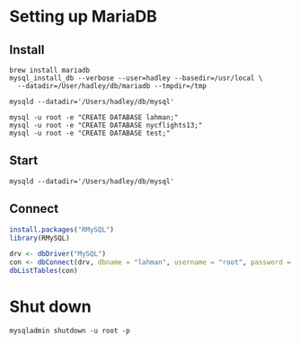 <!--
%\VignetteEngine{knitr}
%\VignetteIndexEntry{MySQL setup}
-->

# Setting up MariaDB

## Install

```
brew install mariadb
mysql_install_db --verbose --user=hadley --basedir=/usr/local \
  --datadir=/User/hadley/db/mariadb --tmpdir=/tmp

mysqld --datadir='/Users/hadley/db/mysql'

mysql -u root -e "CREATE DATABASE lahman;"
mysql -u root -e "CREATE DATABASE nycflights13;"
mysql -u root -e "CREATE DATABASE test;"
```

## Start

```
mysqld --datadir='/Users/hadley/db/mysql'
```

## Connect

```r
install.packages("RMySQL")
library(RMySQL)

drv <- dbDriver("MySQL")
con <- dbConnect(drv, dbname = "lahman", username = "root", password = "")
dbListTables(con)
```

# Shut down

```
mysqladmin shutdown -u root -p
```
